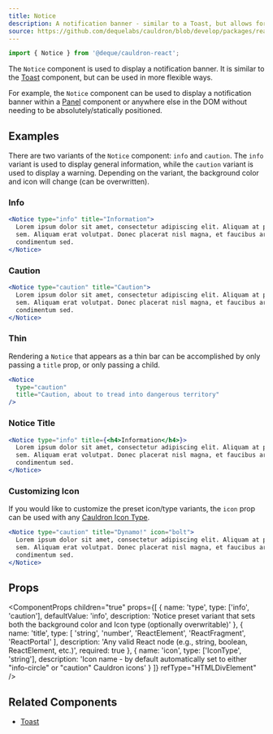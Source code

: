 ```yaml
---
title: Notice
description: A notification banner - similar to a Toast, but allows for more flexibile positioning and control.
source: https://github.com/dequelabs/cauldron/blob/develop/packages/react/src/components/Notice/Notice.tsx
---
```



```js
import { Notice } from '@deque/cauldron-react';
```

The `Notice` component is used to display a notification banner. It is similar to the [Toast](./Toast) component,
but can be used in more flexible ways.

For example, the `Notice` component can be used to display a notification banner within a [Panel](./Panel) component
or anywhere else in the DOM without needing to be absolutely/statically positioned.

## Examples

There are two variants of the `Notice` component: `info` and `caution`. The `info` variant is used to display general
information, while the `caution` variant is used to display a warning. Depending on the variant, the background color
and icon will change (can be overwritten).

### Info

```jsx example
<Notice type="info" title="Information">
  Lorem ipsum dolor sit amet, consectetur adipiscing elit. Aliquam at porttitor
  sem. Aliquam erat volutpat. Donec placerat nisl magna, et faucibus arcu
  condimentum sed.
</Notice>
```

### Caution

```jsx example
<Notice type="caution" title="Caution">
  Lorem ipsum dolor sit amet, consectetur adipiscing elit. Aliquam at porttitor
  sem. Aliquam erat volutpat. Donec placerat nisl magna, et faucibus arcu
  condimentum sed.
</Notice>
```

### Thin

Rendering a `Notice` that appears as a thin bar can be accomplished by only passing a `title` prop, or only passing a child.

```jsx example
<Notice
  type="caution"
  title="Caution, about to tread into dangerous territory"
/>
```

### Notice Title

```jsx example
<Notice type="info" title={<h4>Information</h4>}>
  Lorem ipsum dolor sit amet, consectetur adipiscing elit. Aliquam at porttitor
  sem. Aliquam erat volutpat. Donec placerat nisl magna, et faucibus arcu
  condimentum sed.
</Notice>
```

### Customizing Icon

If you would like to customize the preset icon/type variants, the `icon` prop can be used with any [Cauldron
Icon Type](/components/icon).

```jsx example
<Notice type="caution" title="Dynamo!" icon="bolt">
  Lorem ipsum dolor sit amet, consectetur adipiscing elit. Aliquam at porttitor
  sem. Aliquam erat volutpat. Donec placerat nisl magna, et faucibus arcu
  condimentum sed.
</Notice>
```

## Props

<ComponentProps
  children="true"
  props={[
    {
      name: 'type',
      type: ['info', 'caution'],
      defaultValue: 'info',
      description:
        'Notice preset variant that sets both the background color and Icon type (optionally overwritable)'
    },
    {
      name: 'title',
      type: [
        'string',
        'number',
        'ReactElement',
        'ReactFragment',
        'ReactPortal'
      ],
      description:
        'Any valid React node (e.g., string, boolean, ReactElement, etc.)',
      required: true
    },
    {
      name: 'icon',
      type: ['IconType', 'string'],
      description:
        'Icon name - by default automatically set to either "info-circle" or "caution" Cauldron icons'
    }
  ]}
  refType="HTMLDivElement"
/>

## Related Components

- [Toast](./Toast)
